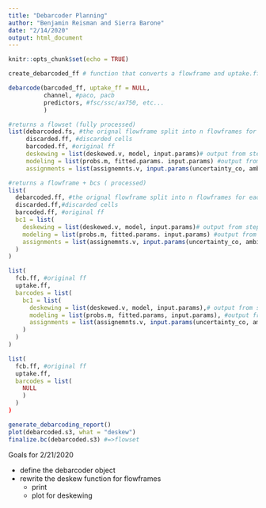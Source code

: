 ```yaml
---
title: "Debarcoder Planning"
author: "Benjamin Reisman and Sierra Barone"
date: "2/14/2020"
output: html_document
---
```


```r
knitr::opts_chunk$set(echo = TRUE)
```

```r
create_debarcoded_ff # function that converts a flowframe and uptake.ff to a barcoded.ff with neccessary slots empty

debarcode(barcoded_ff, uptake_ff = NULL,
          channel, #paco, pacb
          predictors, #fsc/ssc/ax750, etc...
          )
```

```r
#returns a flowset (fully processed)
list(debarcoded.fs, #the orignal flowframe split into n flowframes for each level,
     discarded.ff, #discarded cells
     barcoded.ff, #original ff
     deskewing = list(deskewed.v, model, input.params)# output from step 1
     modeling = list(probs.m, fitted.params. input.params) #output from step 
     assignments = list(assignemnts.v, input.params(uncertainty_co, ambiguity.co)))

#returns a flowframe + bcs ( processed)
list(
  debarcoded.ff, #the orignal flowframe split into n flowframes for each level,
  discarded.ff,#discarded cells
  barcoded.ff, #original ff
  bc1 = list(
    deskewing = list(deskewed.v, model, input.params)# output from step 1
    modeling = list(probs.m, fitted.params. input.params) #output from step 2
    assignments = list(assignemnts.v, input.params(uncertainty_co, ambiguity.co))
  )
)

list(
  fcb.ff, #original ff
  uptake.ff,
  barcodes = list(
    bc1 = list(
      deskewing = list(deskewed.v, model, input.params),# output from step 1
      modeling = list(probs.m, fitted.params, input.params), #output from step 2
      assignments = list(assignemnts.v, input.params(uncertainty_co, ambiguity.co))
    )
  )
)

list(
  fcb.ff, #original ff
  uptake.ff,
  barcodes = list(
    NULL
    )
  )
)

generate_debarcoding_report()
plot(debarcoded.s3, what = "deskew")
finalize.bc(debarcoded.s3) #=>flowset
```

Goals for 2/21/2020

- define the debarcoder object
- rewrite the deskew function for flowframes
  - print
  - plot for deskewing
  
